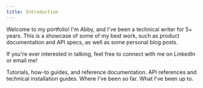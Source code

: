 ```yaml
---
title: Introduction
---
```


Welcome to my portfolio! I'm Abby, and I've been a technical writer for 5+ years. This is a showcase of some of my best work, such as product documentation and API specs, as well as some personal blog posts. 

If you're ever interested in talking, feel free to connect with me on LinkedIn or email me!

<CardGroup cols={2}>
  <Card title="Product documentation" icon="square-1" href="/product-documentation">
    Tutorials, how-to guides, and reference documentation.
  </Card>
  <Card title="Developer documentation" icon="square-2" href="/api-reference">
    API references and technical installation guides.
  </Card>
  <Card title="Resume" icon="square-3" href="/resume">
    Where I've been so far.
  </Card>
  <Card title="Blog" icon="square-4" href="/blog">
    What I've  been up to.
  </Card>
</CardGroup>